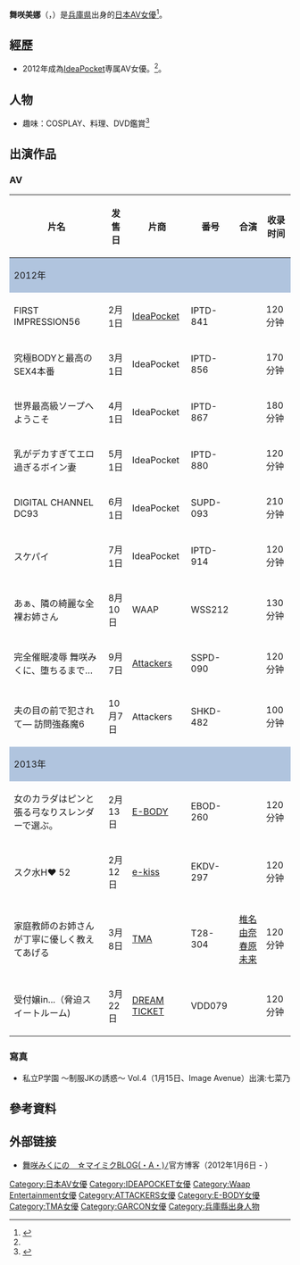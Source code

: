 {{AV女優
|名前=舞咲 みくに
|ふりがな=まいさき みくに
|本名=
|別名=
|愛称=
|生年=1991
|生月=9
|生日=2
|出身地={{JPN}}・[[兵庫県|兵庫県]]
|血液型=
|時点=
|身長=160
|体重=
|バスト=85
|ウエスト=59
|ヒップ=87
|カップ=G
|身体備考=
|ジャンル=
|AV出演期間=2012年 -
|専属契約=[[色情片|色情片]]
|活動備考=
|他の活動=
|その他=
}}

'''舞咲美娜'''（{{lang-ja|舞咲みくに}}，{{bd|1991年|9月2日|||}}）是[[兵庫県|兵庫県]]出身的[[日本|日本]][[AV女優|AV女優]]<ref name="ideapocket">{{cite web |url=http://www.ideapocket.com/actress/-/detail/=/id=1013760/ |title=舞咲みくに |publisher=アイデアポケット |accessdate=2012-12-23 |deadurl=yes |archiveurl=https://web.archive.org/web/20130110113438/http://www.ideapocket.com/actress/-/detail/=/id=1013760/ |archivedate=2013-01-10 }}</ref>。

== 經歷 ==
*2012年成為[[IdeaPocket|IdeaPocket]]専属AV女優。<ref name="ideapocket"/>。

== 人物 ==
*趣味：COSPLAY、料理、DVD鑑賞<ref name="maimikublog">{{cite web|url=http://profile.ameba.jp/mymiku392/|title=舞咲みくにの　☆マイミクBLOG(・Α・)ﾉプロフィール |accessdate=2012-12-23 }}</ref>

== 出演作品 ==
=== AV ===
{|class="wikitable" align="center" style="text-align:left;font-size:small;"
!片名!!发售日!!片商!!番号!!合演!!收录时间
|-
!colspan=6 style="background:#B0C4DE;" |2012年
|-
|FIRST IMPRESSION56||2月1日||[[IdeaPocket|IdeaPocket]]||IPTD-841|| ||120分钟
|-
|究極BODYと最高のSEX4本番||3月1日||IdeaPocket||IPTD-856|| ||170分钟
|-
|世界最高級ソープへようこそ||4月1日||IdeaPocket||IPTD-867|| ||180分钟
|-
|乳がデカすぎてエロ過ぎるボイン妻||5月1日||IdeaPocket||IPTD-880|| ||120分钟
|-
|DIGITAL CHANNEL DC93||6月1日||IdeaPocket||SUPD-093|| ||210分钟
|-
|スケパイ||7月1日||IdeaPocket||IPTD-914|| ||120分钟
|-
|あぁ、隣の綺麗な全裸お姉さん||8月10日||WAAP||WSS212|| ||130分钟
|-
|完全催眠凌辱 舞咲みくに、堕ちるまで…||9月7日||[[Attackers|Attackers]]||SSPD-090|| ||120分钟
|-
|夫の目の前で犯されて― 訪問強姦魔6||10月7日||Attackers||SHKD-482|| ||100分钟
|-
!colspan=6 style="background:#B0C4DE;" |2013年
|-
|女のカラダはピンと張る弓なりスレンダーで選ぶ｡||2月13日||[[E-BODY|E-BODY]]||EBOD-260|| ||120分钟
|-
|スク水H♥ 52||2月12日||[[e-kiss|e-kiss]]||EKDV-297|| ||120分钟
|-
|家庭教師のお姉さんが丁寧に優しく教えてあげる||3月8日||[[TMA|TMA]]||T28-304||[[椎名由奈|椎名由奈]] [[春原未来|春原未来]]||120分钟
|-
|受付嬢in...（脅迫スイートルーム)||3月22日||[[DREAM_TICKET|DREAM TICKET]]||VDD079|| ||120分钟
|}

=== 寫真 ===
* 私立P学園 ～制服JKの誘惑～ Vol.4（1月15日、Image Avenue）出演:七菜乃

== 參考資料 ==
{{Reflist}}

== 外部链接 ==
* [http://ameblo.jp/mymiku392/ 舞咲みくにの　☆マイミクBLOG(・Α・)ﾉ]官方博客（2012年1月6日 - ）

{{DEFAULTSORT:Maisaki Mikuni}}
[[Category:日本AV女優|Category:日本AV女優]]
[[Category:IDEAPOCKET女優|Category:IDEAPOCKET女優]]
[[Category:Waap_Entertainment女優|Category:Waap Entertainment女優]]
[[Category:ATTACKERS女優|Category:ATTACKERS女優]]
[[Category:E-BODY女優|Category:E-BODY女優]]
[[Category:TMA女優|Category:TMA女優]]
[[Category:GARCON女優|Category:GARCON女優]]
[[Category:兵庫縣出身人物|Category:兵庫縣出身人物]]